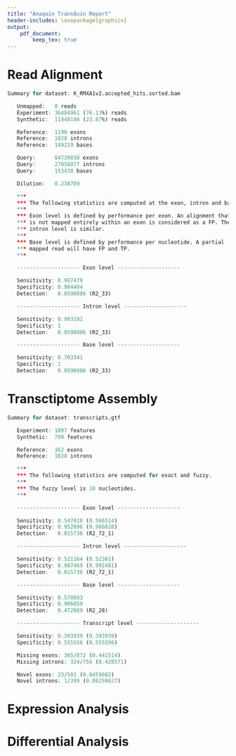 ```yaml
---
title: "Anaquin TransQuin Report"
header-includes: \usepackage{graphicx}
output: 
    pdf_document:
        keep_tex: true
---
```


# Read Alignment

```r
Summary for dataset: K_RMXA1v2.accepted_hits.sorted.bam

   Unmapped:   0 reads
   Experiment: 36484961 (76.13%) reads
   Synthetic:  11440146 (23.87%) reads

   Reference:  1190 exons
   Reference:  1028 introns
   Reference:  149219 bases

   Query:      84739030 exons
   Query:      27056077 introns
   Query:      153438 bases

   Dilution:   0.238709

   ***
   *** The following statistics are computed at the exon, intron and base level.
   ***
   *** Exon level is defined by performance per exon. An alignment that
   *** is not mapped entirely within an exon is considered as a FP. The
   *** intron level is similar.
   ***
   *** Base level is defined by performance per nucleotide. A partial
   *** mapped read will have FP and TP.
   ***

   -------------------- Exon level --------------------

   Sensitivity: 0.997479
   Specificity: 0.984404
   Detection:   0.0590086 (R2_33)

   -------------------- Intron level --------------------

   Sensitivity: 0.993191
   Specificity: 1
   Detection:   0.0590086 (R2_33)

   -------------------- Base level --------------------

   Sensitivity: 0.703341
   Specificity: 1
   Detection:   0.0590086 (R2_33)
```

# Transctiptome Assembly

```r
Summary for dataset: transcripts.gtf

   Experiment: 1897 features
   Synthetic:  799 features

   Reference:  162 exons
   Reference:  1028 introns

   ***
   *** The following statistics are computed for exact and fuzzy.
   ***
   *** The fuzzy level is 10 nucleotides.
   ***

   -------------------- Exon level --------------------

   Sensitivity: 0.547018 (0.566514)
   Specificity: 0.952096 (0.986028)
   Detection:   0.015736 (R2_72_1)

   -------------------- Intron level --------------------

   Sensitivity: 0.521164 (0.52381)
   Specificity: 0.987469 (0.992481)
   Detection:   0.015736 (R2_72_1)

   -------------------- Base level --------------------

   Sensitivity: 0.570883
   Specificity: 0.906859
   Detection:   0.472069 (R2_28)

   -------------------- Transcript level --------------------

   Sensitivity: 0.393939 (0.393939)
   Specificity: 0.555556 (0.555556)

   Missing exons: 385/872 (0.441514)
   Missing introns: 324/756 (0.428571)

   Novel exons: 23/501 (0.0459082)
   Novel introns: 1/399 (0.00250627)
```

# Expression Analysis


# Differential Analysis

